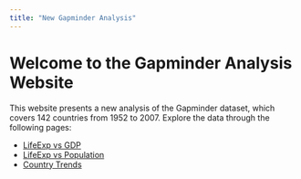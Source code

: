 ```yaml
---
title: "New Gapminder Analysis"
---
```


# Welcome to the Gapminder Analysis Website

This website presents a new analysis of the Gapminder dataset, which covers 142 countries from 1952 to 2007. Explore the data through the following pages:

-   [LifeExp vs GDP](life-gdp.qmd) <!-- Analysis of life expectancy vs GDP per capita -->
-   [LifeExp vs Population](life-population.qmd) <!-- Analysis of life expectancy vs population -->
-   [Country Trends](country.qmd) <!-- Trends for a specific country -->
